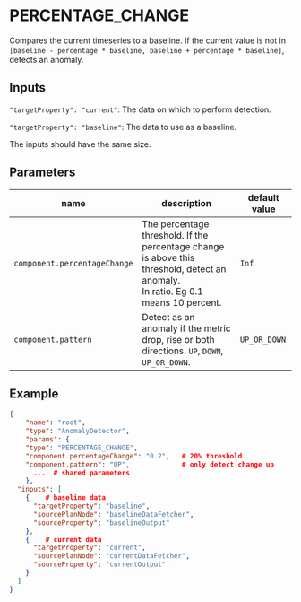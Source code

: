 # PERCENTAGE_CHANGE

Compares the current timeseries to a baseline. If the current value is not in `[baseline - percentage * baseline, baseline + percentage * baseline]`, detects an anomaly.


## Inputs

`"targetProperty": "current"`: The data on which to perform detection.

`"targetProperty": "baseline"`: The data to use as a baseline.

The inputs should have the same size.


## Parameters

| name  | description  | default value  |
|---|---|---|
|`component.percentageChange`| The percentage threshold. If the percentage change is above this threshold, detect an anomaly. <br/> In ratio. Eg 0.1 means 10 percent. | `Inf`|
|`component.pattern`| Detect as an anomaly if the metric drop, rise or both directions. `UP`, `DOWN`, `UP_OR_DOWN`. | `UP_OR_DOWN`|


## Example

```json
{
    "name": "root",
    "type": "AnomalyDetector",
    "params": {
    "type": "PERCENTAGE_CHANGE",
    "component.percentageChange": "0.2",   # 20% threshold 
    "component.pattern": "UP",             # only detect change up       
      ...  # shared parameters
    }, 
  "inputs": [
    {    # baseline data
      "targetProperty": "baseline",               
      "sourcePlanNode": "baselineDataFetcher",
      "sourceProperty": "baselineOutput"
    },
    {    # current data
      "targetProperty": "current",                
      "sourcePlanNode": "currentDataFetcher",
      "sourceProperty": "currentOutput"
    }
  ]
}
```

